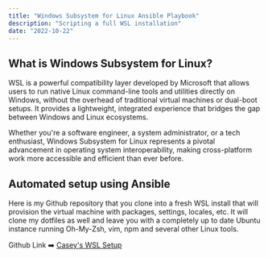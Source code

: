 ---
title: "Windows Subsystem for Linux Ansible Playbook"
description: "Scripting a full WSL installation"
date: "2022-10-22"
---

## What is Windows Subsystem for Linux?

WSL is a powerful compatibility layer developed by Microsoft that allows users to run native Linux command-line tools and utilities directly on Windows, without the overhead of traditional virtual machines or dual-boot setups. It provides a lightweight, integrated experience that bridges the gap between Windows and Linux ecosystems.

Whether you're a software engineer, a system administrator, or a tech enthusiast, Windows Subsystem for Linux represents a pivotal advancement in operating system interoperability, making cross-platform work more accessible and efficient than ever before.

## Automated setup using Ansible

Here is my Github repository that you clone into a fresh WSL install that will provision the virtual machine with packages, settings, locales, etc. It will clone my dotfiles as well and leave you with a completely up to date Ubuntu instance running Oh-My-Zsh, vim, npm and several other Linux tools.

Github Link ➡️ [Casey's WSL Setup](https://github.com/caseyjdavis/setup)
